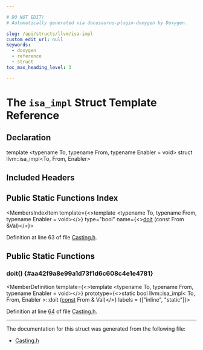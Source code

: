 ```yaml
---

# DO NOT EDIT!
# Automatically generated via docusaurus-plugin-doxygen by Doxygen.

slug: /api/structs/llvm/isa-impl
custom_edit_url: null
keywords:
  - doxygen
  - reference
  - struct
toc_max_heading_level: 3

---
```





# The `isa_impl` Struct Template Reference

<DoxygenPage pluginConfig={pluginConfig}>



## Declaration

<CodeBlock>template &lt;typename To, typename From, typename Enabler = void&gt;
struct llvm::isa_impl&lt;To, From, Enabler&gt;</CodeBlock>

## Included Headers

<IncludesList>
<IncludesListItem
  filePath="llvm/Support/Casting.h"
  permalink="/docs/api/files/include/include/llvm/include/llvm/support/casting-h"
  isLocal="true" />
</IncludesList>

## Public Static Functions Index

<MembersIndex>

<MembersIndexItem
  template={<>template &lt;typename To, typename From, typename Enabler = void&gt;</>}
  type="bool"
  name={<><a href="#aa42f9a8e99a1d73f1d6c608c4e1e4781">doit</a> (const From &amp;Val)</>}>
</MembersIndexItem>

</MembersIndex>


Definition at line 63 of file <a href="/docs/api/files/include/include/llvm/include/llvm/support/casting-h">Casting.h</a>.

<SectionDefinition>

## Public Static Functions

### doit() {#aa42f9a8e99a1d73f1d6c608c4e1e4781}

<MemberDefinition
  template={<>template &lt;typename To, typename From, typename Enabler = void&gt;</>}
  prototype={<>static bool llvm::isa&#95;impl&lt; To, From, Enabler &gt;::doit (<a href="/docs/api/files/lib/lib/target/lib/target/aarch64/aarch64promoteconstant-cpp/#a90f8350fecae261c25be85d38b451bff">const</a> From &amp; Val)</>}
  labels = {["inline", "static"]}>

Definition at line <a href="/docs/api/files/include/include/llvm/include/llvm/support/casting-h/#l00064">64</a> of file <a href="/docs/api/files/include/include/llvm/include/llvm/support/casting-h">Casting.h</a>.
</MemberDefinition>

</SectionDefinition>

<hr/>

The documentation for this struct was generated from the following file:

<ul>
<li><a href="/docs/api/files/include/include/llvm/include/llvm/support/casting-h">Casting.h</a></li>
</ul>

</DoxygenPage>
